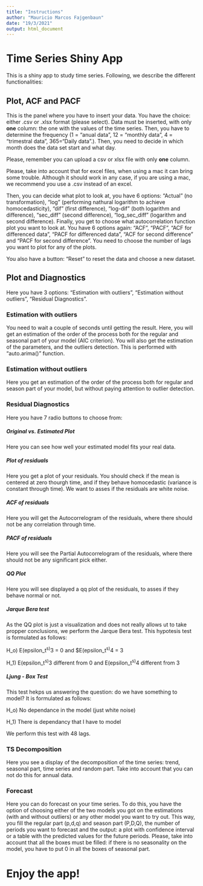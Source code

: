 ```yaml
---
title: "Instructions"
author: "Mauricio Marcos Fajgenbaun"
date: "19/3/2021"
output: html_document
---
```


# Time Series Shiny App

This is a shiny app to study time series. Following, we describe the different functionalities:

## Plot, ACF and PACF

This is the panel where you have to insert your data. You have the choice: either .csv or .xlsx format (please select). Data must be inserted, with only **one** column: the one with the values of the time series. Then, you have to determine the frequency (1 = "anual data", 12 = "monthly data", 4 = "trimestral data", 365="Daily data".). Then, you need to decide in which month does the data set start and what day.

Please, remember you can upload a csv or xlsx file with only **one** column.

Please, take into account that for excel files, when using a mac it can bring some trouble. Although it should work in any case, if you are using a mac, we recommend you use a .csv instead of an excel.

Then, you can decide what plot to look at, you have 6 options: "Actual" (no transformation), "log" (performing nathural logarithm to achieve homocedasticity), "dif" (first difference), "log-dif" (both logarithm and difference), "sec_diff" (second difference), "log_sec_diff" (logarithm and second difference).
Finally, you get to choose what autocorrelation function plot you want to look at. You have 6 options again: "ACF", "PACF", "ACF for differenced data", "PACF for differenced data", "ACF for second difference" and "PACF for second difference". You need to choose the number of lags you want to plot for any of the plots.

You also have a button: "Reset" to reset the data and choose a new dataset.

## Plot and Diagnostics

Here you have 3 options: "Estimation with outliers", "Estimation without outliers", "Residual Diagnostics".

### Estimation with outliers

You need to wait a couple of seconds until getting the result. Here, you will get an estimation of the order of the process both for the regular and seasonal part of your model (AIC criterion). You will also get the estimation of the parameters, and the outliers detection. This is performed with "auto.arima()" function.

### Estimation without outliers

Here you get an estimation of the order of the process both for regular and season part of your model, but without paying attention to outlier detection.

### Residual Diagnostics

Here you have 7 radio buttons to choose from:

##### Original vs. Estimated Plot

Here you can see how well your estimated model fits your real data.

##### Plot of residuals

Here you get a plot of your residuals. You should check if the mean is centered at zero thourgh time, and if they behave homocedastic (variance is constant through time). We want to asses if the residuals are white noise.

##### ACF of residuals

Here you will get the Autocorrelogram of the residuals, where there should not be any correlation through time.

##### PACF of residuals

Here you will see the Partial Autocorrelogram of the residuals, where there should not be any significant pick either.

##### QQ Plot

Here you will see displayed a qq plot of the residuals, to asses if they behave normal or not.

##### Jarque Bera test

As the QQ plot is just a visualization and does not really allows ut to take propper conclusions, we perform the Jarque Bera test. This hypotesis test is formulated as follows:

H_o) E(epsilon_t^s)^3 = 0 and $E(epsilon_t^s)^4 = 3

H_1) E(epsilon_t^s)^3 different from 0 and E(epsilon_t^s)^4 different from 3

##### Ljung - Box Test

This test hekps us answering the question: do we have something to model? It is formulated as follows:

H_o) No dependance in the model (just white noise)

H_1) There is dependancy that I have to model

We perform this test with 48 lags.

### TS Decomposition

Here you see a display of the decomposition of the time series: trend, seasonal part, time series and random part. Take into account that you can not do this for annual data.

### Forecast

Here you can do forecast on your time series. To do this, you have the option of choosing either of the two models you got on the estimations (with and without outliers) or any other model you want to try out. This way, you fill the regular part  (p,d,q) and season part (P,D,Q), the number of periods you want to forecast and the output: a plot with confidence interval or a table with the predicted values for the future periods.
Please, take into account that all the boxes must be filled: if there is no seasonality on the model, you have to put 0 in all the boxes of seasonal part.

# Enjoy the app!






